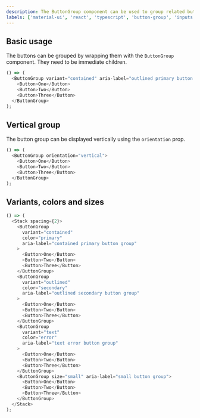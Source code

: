 ```yaml
---
description: The ButtonGroup component can be used to group related buttons.
labels: ['material-ui', 'react', 'typescript', 'button-group', 'inputs']
---
```



## Basic usage

The buttons can be grouped by wrapping them with the `ButtonGroup` component. They need to be immediate children.

```js live
() => (
  <ButtonGroup variant="contained" aria-label="outlined primary button group">
    <Button>One</Button>
    <Button>Two</Button>
    <Button>Three</Button>
  </ButtonGroup>
);
```

## Vertical group

The button group can be displayed vertically using the `orientation` prop.

```js live
() => (
  <ButtonGroup orientation="vertical">
    <Button>One</Button>
    <Button>Two</Button>
    <Button>Three</Button>
  </ButtonGroup>
);
```

## Variants, colors and sizes

```js live
() => (
  <Stack spacing={2}>
    <ButtonGroup
      variant="contained"
      color="primary"
      aria-label="contained primary button group"
    >
      <Button>One</Button>
      <Button>Two</Button>
      <Button>Three</Button>
    </ButtonGroup>
    <ButtonGroup
      variant="outlined"
      color="secondary"
      aria-label="outlined secondary button group"
    >
      <Button>One</Button>
      <Button>Two</Button>
      <Button>Three</Button>
    </ButtonGroup>
    <ButtonGroup
      variant="text"
      color="error"
      aria-label="text error button group"
    >
      <Button>One</Button>
      <Button>Two</Button>
      <Button>Three</Button>
    </ButtonGroup>
    <ButtonGroup size="small" aria-label="small button group">
      <Button>One</Button>
      <Button>Two</Button>
      <Button>Three</Button>
    </ButtonGroup>
  </Stack>
);
```
